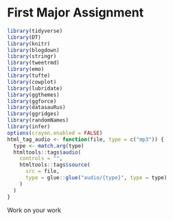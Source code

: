 # First Major Assignment {#proj1}

```r
library(tidyverse)
library(DT)
library(knitr)
library(blogdown)
library(stringr)
library(tweetrmd)
library(emo)
library(tufte)
library(cowplot)
library(lubridate)
library(ggthemes)
library(ggforce)
library(datasauRus)
library(ggridges)
library(randomNames)
library(infer)
options(crayon.enabled = FALSE)   
html_tag_audio <- function(file, type = c("mp3")) {
  type <- match.arg(type)
  htmltools::tags$audio(
    controls = "",
    htmltools::tags$source(
      src = file,
      type = glue::glue("audio/{type}", type = type)
    )
  )
}
```

Work on your work
